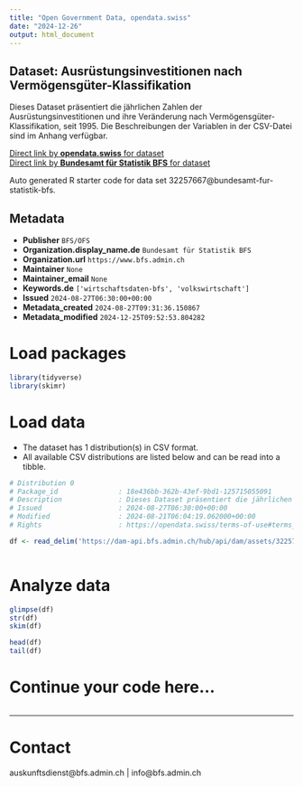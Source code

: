 ```yaml
---
title: "Open Government Data, opendata.swiss"
date: "2024-12-26"
output: html_document
---
```


## Dataset: Ausrüstungsinvestitionen nach Vermögensgüter-Klassifikation

Dieses Dataset präsentiert die jährlichen Zahlen der Ausrüstungsinvestitionen und ihre Veränderung nach Vermögensgüter-Klassifikation, seit 1995. Die Beschreibungen der Variablen in der CSV-Datei sind im Anhang verfügbar.

[Direct link by **opendata.swiss** for dataset](https://opendata.swiss/de/dataset/ausrustungsinvestitionen-nach-vermogensguter-klassifikation)<br>
[Direct link by **Bundesamt für Statistik BFS** for dataset](https://www.bfs.admin.ch/asset/de/ts-x-04.02.05.04)

Auto generated R starter code for data set 32257667@bundesamt-fur-statistik-bfs.

## Metadata

- **Publisher** `BFS/OFS`
- **Organization.display_name.de** `Bundesamt für Statistik BFS`
- **Organization.url** `https://www.bfs.admin.ch`
- **Maintainer** `None`
- **Maintainer_email** `None`
- **Keywords.de** `['wirtschaftsdaten-bfs', 'volkswirtschaft']`
- **Issued** `2024-08-27T06:30:00+00:00`
- **Metadata_created** `2024-08-27T09:31:36.150867`
- **Metadata_modified** `2024-12-25T09:52:53.804282`


# Load packages

```r

library(tidyverse)
library(skimr)

```

# Load data

-   The dataset has 1 distribution(s) in CSV format.
-   All available CSV distributions are listed below and can be read into a tibble.

```r

# Distribution 0
# Package_id               : 18e436bb-362b-43ef-9bd1-125715055091
# Description              : Dieses Dataset präsentiert die jährlichen Zahlen der Ausrüstungsinvestitionen und ihre Veränderung nach Vermögensgüter-Klassifikation, seit 1995. Die Beschreibungen der Variablen in der CSV-Datei sind im Anhang verfügbar.
# Issued                   : 2024-08-27T06:30:00+00:00
# Modified                 : 2024-08-21T06:04:19.062000+00:00
# Rights                   : https://opendata.swiss/terms-of-use#terms_by_ask

df <- read_delim('https://dam-api.bfs.admin.ch/hub/api/dam/assets/32257672/master')



```

# Analyze data

```r

glimpse(df)
str(df)
skim(df)

head(df)
tail(df)

```

# Continue your code here...

```r

```

------------------------------------------------------------------------

# Contact

auskunftsdienst@bfs.admin.ch | info@bfs.admin.ch
